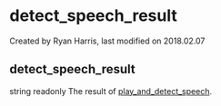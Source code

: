 
# detect_speech_result 

 Created by  Ryan Harris, last modified on 2018.02.07

## detect_speech_result

string readonly The result of [play\_and\_detect\_speech](../FreeSWITCH-Explained/Modules/mod-dptools/6586714.mdx#lua).


